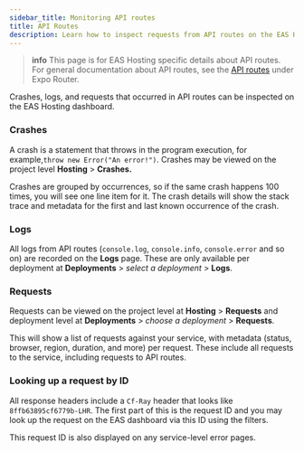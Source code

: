 ```yaml
---
sidebar_title: Monitoring API routes
title: API Routes
description: Learn how to inspect requests from API routes on the EAS Hosting dashboard.
---
```



> **info** This page is for EAS Hosting specific details about API routes. For general documentation about API routes, see the [API routes](/router/reference/api-routes/) under Expo Router.

Crashes, logs, and requests that occurred in API routes can be inspected on the EAS Hosting dashboard.

### Crashes

A crash is a statement that throws in the program execution, for example,`throw new Error("An error!")`. Crashes may be viewed on the project level **Hosting** > **Crashes.**

Crashes are grouped by occurrences, so if the same crash happens 100 times, you will see one line item for it. The crash details will show the stack trace and metadata for the first and last known occurrence of the crash.

<ContentSpotlight
  alt="EAS dashboard showing a list of crashes"
  src="/static/images/eas-hosting/crashes.png"
/>

### Logs

All logs from API routes (`console.log`, `console.info`, `console.error` and so on) are recorded on the **Logs** page. These are only available per deployment at **Deployments** > _select a deployment_ > **Logs**.

<ContentSpotlight
  alt="EAS dashboard showing a list of logs"
  src="/static/images/eas-hosting/logs.png"
/>

### Requests

Requests can be viewed on the project level at **Hosting** > **Requests** and deployment level at **Deployments** > _choose a deployment_ > **Requests**.

This will show a list of requests against your service, with metadata (status, browser, region, duration, and more) per request. These include all requests to the service, including requests to API routes.

<ContentSpotlight
  alt="EAS dashboard showing a list of requests"
  src="/static/images/eas-hosting/requests.png"
/>

### Looking up a request by ID

All response headers include a `Cf-Ray` header that looks like `8ffb63895cf6779b-LHR`. The first part of this is the request ID and you may look up the request on the EAS dashboard via this ID using the filters.

This request ID is also displayed on any service-level error pages.
